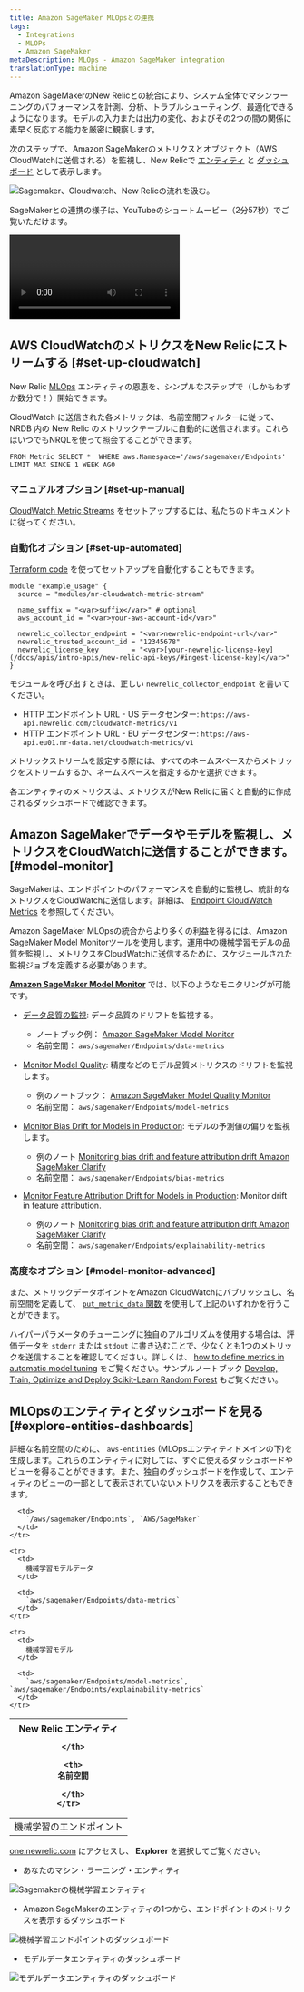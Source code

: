 ```yaml
---
title: Amazon SageMaker MLOpsとの連携
tags:
  - Integrations
  - MLOPs
  - Amazon SageMaker
metaDescription: MLOps - Amazon SageMaker integration
translationType: machine
---
```


Amazon SageMakerのNew Relicとの統合により、システム全体でマシンラーニングのパフォーマンスを計測、分析、トラブルシューティング、最適化できるようになります。モデルの入力または出力の変化、およびその2つの間の関係に素早く反応する能力を厳密に観察します。

次のステップで、Amazon SageMakerのメトリクスとオブジェクト（AWS CloudWatchに送信される）を監視し、New Relicで [エンティティ](/docs/new-relic-one/use-new-relic-one/core-concepts/what-entity-new-relic/) と [ダッシュボード](/docs/query-your-data/explore-query-data/dashboards/introduction-dashboards/) として表示します。

![Sagemaker、Cloudwatch、New Relicの流れを汲む。](./images/aws-sm-flow.png "Sagemaker、Cloudwatch、New Relicのフロー.png")

SageMakerとの連携の様子は、YouTubeのショートムービー（2分57秒）でご覧いただけます。

<Video
  id="U3ttUZhiuJ0"
  type="youtube"
/>

## AWS CloudWatchのメトリクスをNew Relicにストリームする [#set-up-cloudwatch]

New Relic [MLOps](/docs/alerts-applied-intelligence/mlops/get-started/intro-mlops/) エンティティの恩恵を、シンプルなステップで（しかもわずか数分で！）開始できます。

<Callout variant="important">
  CloudWatch に送信された各メトリックは、名前空間フィルターに従って、NRDB 内の New Relic のメトリックテーブルに自動的に送信されます。これらはいつでもNRQLを使って照会することができます。

  ```
  FROM Metric SELECT *  WHERE aws.Namespace='/aws/sagemaker/Endpoints'  LIMIT MAX SINCE 1 WEEK AGO
  ```
</Callout>

### マニュアルオプション [#set-up-manual]

[CloudWatch Metric Streams](/docs/integrations/amazon-integrations/aws-integrations-list/aws-metric-stream) をセットアップするには、私たちのドキュメントに従ってください。

### 自動化オプション [#set-up-automated]

[Terraform code](https://github.com/newrelic-experimental/terraform-cloudwatch-metric-streams) を使ってセットアップを自動化することもできます。

```
module "example_usage" {
  source = "modules/nr-cloudwatch-metric-stream"

  name_suffix = "<var>suffix</var>" # optional
  aws_account_id = "<var>your-aws-account-id</var>"

  newrelic_collector_endpoint = "<var>newrelic-endpoint-url</var>"
  newrelic_trusted_account_id = "12345678"
  newrelic_license_key        = "<var>[your-newrelic-license-key](/docs/apis/intro-apis/new-relic-api-keys/#ingest-license-key)</var>"
}
```

モジュールを呼び出すときは、正しい `newrelic_collector_endpoint` を書いてください。

* HTTP エンドポイント URL - US データセンター: `https://aws-api.newrelic.com/cloudwatch-metrics/v1`
* HTTP エンドポイント URL - EU データセンター: `https://aws-api.eu01.nr-data.net/cloudwatch-metrics/v1`

メトリックストリームを設定する際には、すべてのネームスペースからメトリックをストリームするか、ネームスペースを指定するかを選択できます。

<Callout variant="important">
  各エンティティのメトリクスは、メトリクスがNew Relicに届くと自動的に作成されるダッシュボードで確認できます。
</Callout>

## Amazon SageMakerでデータやモデルを監視し、メトリクスをCloudWatchに送信することができます。 [#model-monitor]

SageMakerは、エンドポイントのパフォーマンスを自動的に監視し、統計的なメトリクスをCloudWatchに送信します。詳細は、 [Endpoint CloudWatch Metrics](https://docs.aws.amazon.com/sagemaker/latest/dg/monitoring-cloudwatch.html) を参照してください。

Amazon SageMaker MLOpsの統合からより多くの利益を得るには、Amazon SageMaker Model Monitorツールを使用します。運用中の機械学習モデルの品質を監視し、メトリクスをCloudWatchに送信するために、スケジュールされた監視ジョブを定義する必要があります。

**[Amazon SageMaker Model Monitor](https://docs.aws.amazon.com/sagemaker/latest/dg/model-monitor.html)** では、以下のようなモニタリングが可能です。

* [データ品質の監視](https://docs.aws.amazon.com/sagemaker/latest/dg/model-monitor-data-quality.html): データ品質のドリフトを監視する。

  * ノートブック例： [Amazon SageMaker Model Monitor](https://sagemaker-examples.readthedocs.io/en/latest/sagemaker_model_monitor/introduction/SageMaker-ModelMonitoring.html)
  * 名前空間： `aws/sagemaker/Endpoints/data-metrics`

* [Monitor Model Quality](https://docs.aws.amazon.com/sagemaker/latest/dg/model-monitor-model-quality.html): 精度などのモデル品質メトリクスのドリフトを監視します。

  * 例のノートブック： [Amazon SageMaker Model Quality Monitor](https://sagemaker-examples.readthedocs.io/en/latest/sagemaker_model_monitor/model_quality/model_quality_churn_sdk.html)
  * 名前空間： `aws/sagemaker/Endpoints/model-metrics`

* [Monitor Bias Drift for Models in Production](https://docs.aws.amazon.com/sagemaker/latest/dg/clarify-model-monitor-bias-drift.html): モデルの予測値の偏りを監視します。

  * 例のノート [Monitoring bias drift and feature attribution drift Amazon SageMaker Clarify](https://sagemaker-examples.readthedocs.io/en/latest/sagemaker_model_monitor/fairness_and_explainability/SageMaker-Model-Monitor-Fairness-and-Explainability.html)
  * 名前空間： `aws/sagemaker/Endpoints/bias-metrics`

* [Monitor Feature Attribution Drift for Models in Production](https://docs.aws.amazon.com/sagemaker/latest/dg/clarify-model-monitor-feature-attribution-drift.html): Monitor drift in feature attribution.

  * 例のノート [Monitoring bias drift and feature attribution drift Amazon SageMaker Clarify](https://sagemaker-examples.readthedocs.io/en/latest/sagemaker_model_monitor/fairness_and_explainability/SageMaker-Model-Monitor-Fairness-and-Explainability.html)
  * 名前空間： `aws/sagemaker/Endpoints/explainability-metrics`

### 高度なオプション [#model-monitor-advanced]

また、メトリックデータポイントをAmazon CloudWatchにパブリッシュし、名前空間を定義して、 [`put_metric_data` 関数](https://boto3.amazonaws.com/v1/documentation/api/latest/reference/services/cloudwatch.html#CloudWatch.Client.put_metric_data) を使用して上記のいずれかを行うことができます。

ハイパーパラメータのチューニングに独自のアルゴリズムを使用する場合は、評価データを `stderr` または `stdout` に書き込むことで、少なくとも1つのメトリックを送信することを確認してください。詳しくは、 [how to define metrics in automatic model tuning](https://docs.aws.amazon.com/sagemaker/latest/dg/automatic-model-tuning-define-metrics.html) をご覧ください。サンプルノートブック [Develop, Train, Optimize and Deploy Scikit-Learn Random Forest](https://github.com/aws/amazon-sagemaker-examples/blob/master/sagemaker-python-sdk/scikit_learn_randomforest/Sklearn_on_SageMaker_end2end.ipynb) もご覧ください。

## MLOpsのエンティティとダッシュボードを見る [#explore-entities-dashboards]

詳細な名前空間のために、 `aws-entities` (MLOpsエンティティドメインの下)を生成します。これらのエンティティに対しては、すぐに使えるダッシュボードやビューを得ることができます。また、独自のダッシュボードを作成して、エンティティのビューの一部として表示されていないメトリクスを表示することもできます。

<table>
  <thead>
    <tr>
      <th style={{ width: "350px" }}>
        New Relic エンティティ  

      </th>

      <th>
        名前空間  

      </th>
    </tr>
  </thead>

  <tbody>
    <tr>
      <td>
        機械学習のエンドポイント
      </td>

      <td>
        `/aws/sagemaker/Endpoints`, `AWS/SageMaker`
      </td>
    </tr>

    <tr>
      <td>
        機械学習モデルデータ
      </td>

      <td>
        `aws/sagemaker/Endpoints/data-metrics`
      </td>
    </tr>

    <tr>
      <td>
        機械学習モデル
      </td>

      <td>
        `aws/sagemaker/Endpoints/model-metrics`, `aws/sagemaker/Endpoints/explainability-metrics`
      </td>
    </tr>
  </tbody>
</table>

[one.newrelic.com](https://one.newrelic.com) にアクセスし、 **Explorer** を選択してご覧ください。

* あなたのマシン・ラーニング・エンティティ

![Sagemakerの機械学習エンティティ](./images/aws-sm-02.png "Sagemaker Machine Learning entities.png")

* Amazon SageMakerのエンティティの1つから、エンドポイントのメトリクスを表示するダッシュボード

![機械学習エンドポイントのダッシュボード](./images/aws-sm-03.png "機械学習用エンドポイントのダッシュボード")

* モデルデータエンティティのダッシュボード

![モデルデータエンティティのダッシュボード](./images/aws-sm-04.png "モデルデータのエンティティのダッシュボード.png")